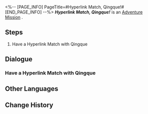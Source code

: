 <%-- [PAGE_INFO]
PageTitle=#Hyperlink Match, Qingque!#
[END_PAGE_INFO] --%>
{{Stub|Dialogue, characters, and location(s)}}
{{Mission Infobox
|id            = 8014133
|title         = 
|image         = Mission Hyperlink Match, Qingque!.png
|type          = Adventure
|event_name    = 
|chapter       = 
|requirements  = 
* [[Adventure Mission]] ''[[Hyperlink Match, Arlan!]]'' completed
* [[Adventure Mission]] ''[[Hyperlink Match, Asta!]]'' completed
* [[Adventure Mission]] ''[[Hyperlink Match, Diting!]]'' completed
* [[Adventure Mission]] ''[[Hyperlink Match, Yanqing!]]'' completed
|summary       = <!--official mission summary from Fate's Atlas-->
|characters    = <!--characters that appear in this mission-->
|startLocation = <!--location as it intially appears on the mission screen-->
|world         = <!--i.e. Penacony-->
|area          = <!--i.e. A Child's Dream-->
|prev          = 
|next          = 
|exp           = 
|credits       = 
|stellarJade   = 
|other         = 
}}
'''''Hyperlink Match, Qingque!''''' is an [[Adventure Mission]]<!--in [world]-->.

==Steps==
# Have a Hyperlink Match with Qingque

<!--
==Gameplay Notes==

--><!--
==Trial Character==

-->
==Dialogue==
{{Stub Dialogue}}
===Have a Hyperlink Match with Qingque===
{{Mission Description|type=adventure|location=<!--to be added-->|The core gameplay loop behind Aetherium Wars is "dueling." Challenge different players and show your true strength!}}
{{Dialogue Start}}
:{{tx}}
{{Dialogue End}}

==Other Languages==
{{Other Languages
|en   = Hyperlink Match, Qingque!
|zhs  = 超链接对决！青雀
|zht  = 超連結對決！青雀
|ja   = ハイパーリンクバトル！青雀
|ko   = 하이퍼링크 대결! 청작
|es   = Enfrentamiento de hipervínculos: Qingque
|fr   = Combat hyperlink : Qingque !
|ru   = Матч! Цинцюэ!
|th   = ประลองไฮเปอร์ลิงก์กับ Qingque!
|vi   = Quyết Đấu Siêu Liên Kết! Qingque
|de   = Hyperlinkmatch, Qingque!
|id   = Duel Hyperlink, Qingque!
|pt   = Batalha de Hyperlink, Qingque!
}}

==Change History==
{{Change History|1.4}}
